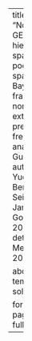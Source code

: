 ---
title: "Nonstationary GEV with hierarchical spatial pooling: a spatiotemporal Bayesian framework for nonstationary extreme precipitation frequency analysis in the Gulf Coast"
author:
  - Yuchen Lu
  - Benjamin Seiyon Lee
  - James Doss-Gollin
date: 2022-12-15
details: "Fall Meeting 2022"

about:
  template: solana

format:
  html:
    page-layout: full
---